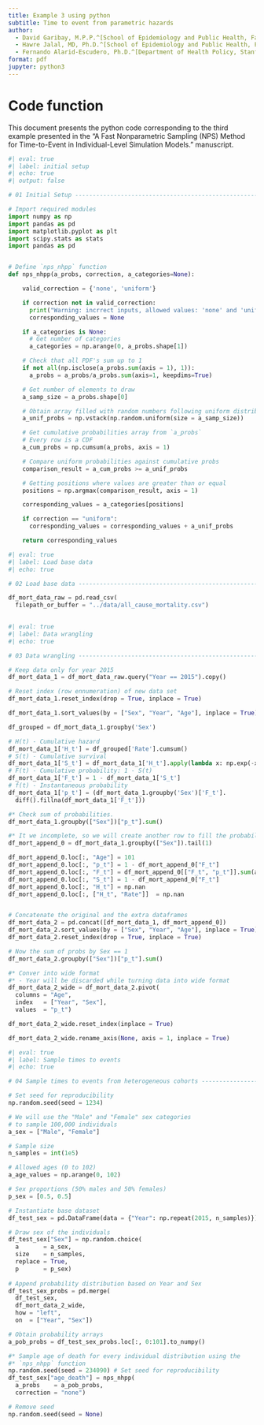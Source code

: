 ```yaml
---
title: Example 3 using python
subtitle: Time to event from parametric hazards
author:
  - David Garibay, M.P.P.^[School of Epidemiology and Public Health, Faculty of Medicine, University of Ottawa, Ottawa, ON, CA.]
  - Hawre Jalal, MD, Ph.D.^[School of Epidemiology and Public Health, Faculty of Medicine, University of Ottawa, Ottawa, ON, CA.]
  - Fernando Alarid-Escudero, Ph.D.^[Department of Health Policy, Stanford University School of Medicine, Stanford, CA, USA.] ^[Center for Health Policy, Freeman Spogli Institute, Stanford University, Stanford, CA, USA.]
format: pdf
jupyter: python3
---
```


# Code function
This document presents the python code corresponding to the third example 
presented in the "A Fast Nonparametric Sampling (NPS) Method for Time-to-Event 
in Individual-Level Simulation Models." manuscript.


```python
#| eval: true
#| label: initial setup
#| echo: true
#| output: false

# 01 Initial Setup --------------------------------------------------------

# Import required modules
import numpy as np
import pandas as pd
import matplotlib.pyplot as plt
import scipy.stats as stats
import pandas as pd


# Define `nps_nhpp` function
def nps_nhpp(a_probs, correction, a_categories=None):

    valid_correction = {'none', 'uniform'}

    if correction not in valid_correction:
      print("Warning: incrrect inputs, allowed values: 'none' and 'uniform'")
      corresponding_values = None

    if a_categories is None:
      # Get number of categories
      a_categories = np.arange(0, a_probs.shape[1])

    # Check that all PDF's sum up to 1
    if not all(np.isclose(a_probs.sum(axis = 1), 1)):
      a_probs = a_probs/a_probs.sum(axis=1, keepdims=True)

    # Get number of elements to draw
    a_samp_size = a_probs.shape[0]

    # Obtain array filled with random numbers following uniform distribution
    a_unif_probs = np.vstack(np.random.uniform(size = a_samp_size))

    # Get cumulative probabilities array from `a_probs`
    # Every row is a CDF
    a_cum_probs = np.cumsum(a_probs, axis = 1)

    # Compare uniform probabilities against cumulative probs
    comparison_result = a_cum_probs >= a_unif_probs

    # Getting positions where values are greater than or equal
    positions = np.argmax(comparison_result, axis = 1)

    corresponding_values = a_categories[positions]

    if correction == "uniform":
      corresponding_values = corresponding_values + a_unif_probs

    return corresponding_values

```



```python
#| eval: true
#| label: Load base data
#| echo: true

# 02 Load base data -----------------------------------------------------

df_mort_data_raw = pd.read_csv(
  filepath_or_buffer = "../data/all_cause_mortality.csv")
  
```

```python
#| eval: true
#| label: Data wrangling
#| echo: true

# 03 Data wrangling -----------------------------------------------------

# Keep data only for year 2015
df_mort_data_1 = df_mort_data_raw.query("Year == 2015").copy()

# Reset index (row ennumeration) of new data set
df_mort_data_1.reset_index(drop = True, inplace = True)

df_mort_data_1.sort_values(by = ["Sex", "Year", "Age"], inplace = True)

df_grouped = df_mort_data_1.groupby('Sex')

# H(t) - Cumulative hazard
df_mort_data_1['H_t'] = df_grouped['Rate'].cumsum()
# S(t) - Cumulative survival
df_mort_data_1['S_t'] = df_mort_data_1['H_t'].apply(lambda x: np.exp(-x)) 
# F(t) - Cumulative probability: 1 - S(t)
df_mort_data_1['F_t'] = 1 - df_mort_data_1['S_t']
# f(t) - Instantaneous probability
df_mort_data_1['p_t'] = (df_mort_data_1.groupby('Sex')['F_t'].
  diff().fillna(df_mort_data_1['F_t']))

#* Check sum of probabilities.
df_mort_data_1.groupby(["Sex"])["p_t"].sum()

#* It we incomplete, so we will create another row to fill the probabilities
df_mort_append_0 = df_mort_data_1.groupby(["Sex"]).tail(1)

df_mort_append_0.loc[:, "Age"] = 101
df_mort_append_0.loc[:, "p_t"] = 1 - df_mort_append_0["F_t"]
df_mort_append_0.loc[:, "F_t"] = df_mort_append_0[["F_t", "p_t"]].sum(axis=1)
df_mort_append_0.loc[:, "S_t"] = 1 - df_mort_append_0["F_t"]
df_mort_append_0.loc[:, "H_t"] = np.nan
df_mort_append_0.loc[:, ["H_t", "Rate"]]  = np.nan


# Concatenate the original and the extra dataframes
df_mort_data_2 = pd.concat([df_mort_data_1, df_mort_append_0])
df_mort_data_2.sort_values(by = ["Sex", "Year", "Age"], inplace = True)
df_mort_data_2.reset_index(drop = True, inplace = True)

# Now the sum of probs by Sex == 1
df_mort_data_2.groupby(["Sex"])["p_t"].sum()

#* Conver into wide format
#* - Year will be discarded while turning data into wide format
df_mort_data_2_wide = df_mort_data_2.pivot(
  columns = "Age", 
  index   = ["Year", "Sex"], 
  values  = "p_t") 

df_mort_data_2_wide.reset_index(inplace = True)

df_mort_data_2_wide.rename_axis(None, axis = 1, inplace = True)
```



```python
#| eval: true
#| label: Sample times to events
#| echo: true

# 04 Sample times to events from heterogeneous cohorts ------------------

# Set seed for reproducibility
np.random.seed(seed = 1234)

# We will use the "Male" and "Female" sex categories 
# to sample 100,000 individuals
a_sex = ["Male", "Female"]

# Sample size
n_samples = int(1e5)

# Allowed ages (0 to 102)
a_age_values = np.arange(0, 102)

# Sex proportions (50% males and 50% females)
p_sex = [0.5, 0.5] 

# Instantiate base dataset
df_test_sex = pd.DataFrame(data = {"Year": np.repeat(2015, n_samples)})

# Draw sex of the individuals
df_test_sex["Sex"] = np.random.choice(
  a       = a_sex, 
  size    = n_samples, 
  replace = True, 
  p       = p_sex) 
  
# Append probability distribution based on Year and Sex
df_test_sex_probs = pd.merge(
  df_test_sex, 
  df_mort_data_2_wide, 
  how = "left", 
  on  = ["Year", "Sex"])

# Obtain probability arrays
a_pob_probs = df_test_sex_probs.loc[:, 0:101].to_numpy()

#* Sample age of death for every individual distribution using the
#* `nps_nhpp` function
np.random.seed(seed = 234090) # Set seed for reproducibility
df_test_sex["age_death"] = nps_nhpp(
  a_probs    = a_pob_probs, 
  correction = "none")

# Remove seed
np.random.seed(seed = None) 

```

